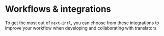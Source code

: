 
# Workflows & integrations

To get the most out of `next-intl`, you can choose from these integrations to improve your workflow when developing and collaborating with translators.

<Cards className="mt-8 lg:w-1/2">
  <Card
    arrow
    title="TypeScript integration"
    href="/docs/workflows/typescript"
  />
  <Card
    arrow
    title="Localization management with Crowdin"
    href="/docs/workflows/localization-management"
  />
  <Card
    arrow
    title="VSCode integration"
    href="/docs/workflows/vscode-integration"
  />
</Cards>
